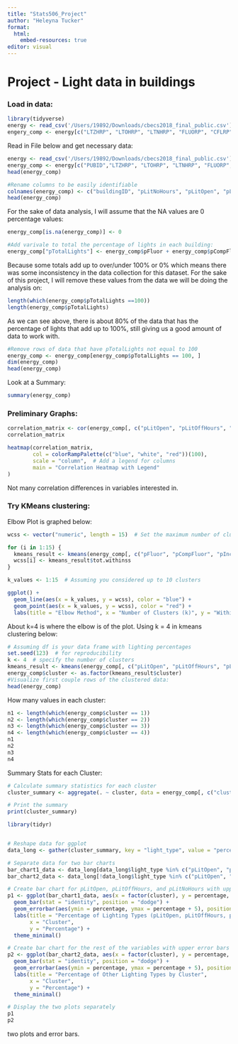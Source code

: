 ```yaml
---
title: "Stats506_Project"
author: "Heleyna Tucker"
format:
  html:
    embed-resources: true
editor: visual
---
```


# Project - Light data in buildings

### Load in data:

```r
library(tidyverse)
energy <- read_csv('/Users/19892/Downloads/cbecs2018_final_public.csv')
engery_comp <- energy[c("LTZHRP", "LTOHRP", "LTNHRP", "FLUORP", "CFLRP", "BULBP", "HALOP", "HIDP", "LEDP", "LEDP", "OTLTP"),]
```

Read in File below and get necessary data:

```r
energy <- read_csv('/Users/19892/Downloads/cbecs2018_final_public.csv')
energy_comp <- energy[c("PUBID","LTZHRP", "LTOHRP", "LTNHRP", "FLUORP", "CFLRP", "BULBP", "HALOP", "HIDP", "LEDP", "OTLTP")]
head(energy_comp)
```

```r
#Rename columns to be easily identifiable
colnames(energy_comp) <- c("buildingID", "pLitNoHours", "pLitOpen", "pLitOffHours", "pFluor", "pCompFluor", "pIncandes", "pHalogen", "pHID", "pLED", "pOther")
head(energy_comp)
```

For the sake of data analysis, I will assume that the NA values are 0 percentage values:

```r
energy_comp[is.na(energy_comp)] <- 0

#Add varivale to total the percentage of lights in each building:
energy_comp["pTotalLights"] <- energy_comp$pFluor + energy_comp$pCompFluor + energy_comp$pIncandes + energy_comp$pHalogen + energy_comp$pHID + energy_comp$pLED + energy_comp$pOther

```

Because some totals add up to over/under 100% or 0% which means there was some inconsistency in the data collection for this dataset. For the sake of this project, I will remove these values from the data we will be doing the analysis on:

```r
length(which(energy_comp$pTotalLights ==100))
length(energy_comp$pTotalLights)
```

As we can see above, there is about 80% of the data that has the percentage of lights that add up to 100%, still giving us a good amount of data to work with.

```r
#Remove rows of data that have pTotalLights not equal to 100
energy_comp <- energy_comp[energy_comp$pTotalLights == 100, ]
dim(energy_comp)
head(energy_comp)
```

Look at a Summary:

```r
summary(energy_comp)
```

### Preliminary Graphs:

```r
correlation_matrix <- cor(energy_comp[, c("pLitOpen", "pLitOffHours", "pLitNoHours", "pFluor", "pCompFluor", "pIncandes", "pHalogen", "pHID", "pLED", "pOther")])
correlation_matrix

heatmap(correlation_matrix, 
        col = colorRampPalette(c("blue", "white", "red"))(100),
        scale = "column",  # Add a legend for columns
        main = "Correlation Heatmap with Legend"
)
```

Not many correlation differences in variables interested in.

### Try KMeans clustering:

Elbow Plot is graphed below:

```r
wcss <- vector("numeric", length = 15)  # Set the maximum number of clusters you want to consider

for (i in 1:15) {
  kmeans_result <- kmeans(energy_comp[, c("pFluor", "pCompFluor", "pIncandes", "pHalogen", "pHID", "pLED", "pOther")], centers = i)
  wcss[i] <- kmeans_result$tot.withinss
}
```

```r
k_values <- 1:15  # Assuming you considered up to 10 clusters

ggplot() +
  geom_line(aes(x = k_values, y = wcss), color = "blue") +
  geom_point(aes(x = k_values, y = wcss), color = "red") +
  labs(title = "Elbow Method", x = "Number of Clusters (k)", y = "Within-Cluster Sum of Squares (WCSS)")

```

About k=4 is where the elbow is of the plot. Using k = 4 in kmeans clustering below:

```r
# Assuming df is your data frame with lighting percentages
set.seed(123)  # for reproducibility
k <- 4  # specify the number of clusters
kmeans_result <- kmeans(energy_comp[, c("pLitOpen", "pLitOffHours", "pLitNoHours")], centers = k)
energy_comp$cluster <- as.factor(kmeans_result$cluster)
#Visualize first couple rows of the clustered data:
head(energy_comp)
```

How many values in each cluster:

```r
n1 <- length(which(energy_comp$cluster == 1))
n2 <- length(which(energy_comp$cluster == 2))
n3 <- length(which(energy_comp$cluster == 3))
n4 <- length(which(energy_comp$cluster == 4))
n1
n2
n3
n4
```

Summary Stats for each Cluster:

```r
# Calculate summary statistics for each cluster
cluster_summary <- aggregate(. ~ cluster, data = energy_comp[, c("cluster", "pLitOpen", "pLitOffHours", "pLitNoHours","pFluor", "pCompFluor", "pIncandes", "pHalogen", "pHID", "pLED", "pOther")], mean)

# Print the summary
print(cluster_summary)
```

```r
library(tidyr)


# Reshape data for ggplot
data_long <- gather(cluster_summary, key = "light_type", value = "percentage", -cluster)

# Separate data for two bar charts
bar_chart1_data <- data_long[data_long$light_type %in% c("pLitOpen", "pLitOffHours", "pLitNoHours"), ]
bar_chart2_data <- data_long[!data_long$light_type %in% c("pLitOpen", "pLitOffHours", "pLitNoHours"), ]

# Create bar chart for pLitOpen, pLitOffHours, and pLitNoHours with upper error bars
p1 <- ggplot(bar_chart1_data, aes(x = factor(cluster), y = percentage, fill = light_type)) +
  geom_bar(stat = "identity", position = "dodge") +
  geom_errorbar(aes(ymin = percentage, ymax = percentage + 5), position = position_dodge(width = 0.9), width = 0.25) +  # Show only upper error bars
  labs(title = "Percentage of Lighting Types (pLitOpen, pLitOffHours, pLitNoHours) by Cluster",
       x = "Cluster",
       y = "Percentage") +
  theme_minimal()

# Create bar chart for the rest of the variables with upper error bars
p2 <- ggplot(bar_chart2_data, aes(x = factor(cluster), y = percentage, fill = light_type)) +
  geom_bar(stat = "identity", position = "dodge") +
  geom_errorbar(aes(ymin = percentage, ymax = percentage + 5), position = position_dodge(width = 0.9), width = 0.25) +  # Show only upper error bars
  labs(title = "Percentage of Other Lighting Types by Cluster",
       x = "Cluster",
       y = "Percentage") +
  theme_minimal()

# Display the two plots separately
p1
p2

```

two plots and error bars.
